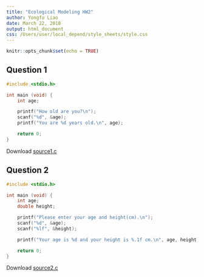 ```yaml
---
title: "Ecological Modeling HW2"
author: Yongfu Liao
date: March 22, 2018
output: html_document
css: /Users/user/local_depend/style_sheets/style.css
---
```


```r
knitr::opts_chunk$set(echo = TRUE)
```


## Question 1

```c
#include <stdio.h>

int main (void) {
    int age;

    printf("How old are you?\n");
    scanf("%d", &age);
    printf("You are %d years old.\n", age);

    return 0;
}
```
Download [source1.c](https://minhaskamal.github.io/DownGit/#/home?url=https://github.com/liao961120/local_depend/blob/master/1062_class/eco_model/HW/W2/source1.c){target="_blank"}



## Question 2

```c
#include <stdio.h>

int main (void) {
    int age;
    double height;

    printf("Please enter your age and height(cm).\n");
    scanf("%d", &age);
    scanf("%lf", &height);

    printf("Your age is %d and your height is %.1f cm.\n", age, height);

    return 0;
}
```
Download [source2.c](https://minhaskamal.github.io/DownGit/#/home?url=https://github.com/liao961120/local_depend/blob/master/1062_class/eco_model/HW/W2/source2.c){target="_blank"}

